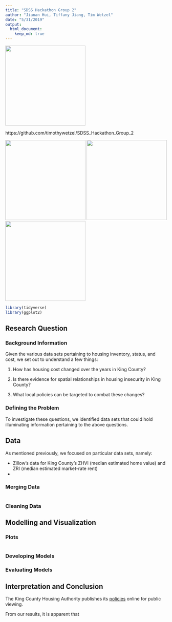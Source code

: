 ```yaml
---
title: "SDSS Hackathon Group 2"
author: "Jianan Hui, Tiffany Jiang, Tim Wetzel"
date: "5/31/2019"
output: 
  html_document:
    keep_md: true
---
```


![](https://www.amstat.org/images/asaimages/meetings/sdss2019logo.png){width=250px}

https://github.com/timothywetzel/SDSS_Hackathon_Group_2

![](https://update.lib.berkeley.edu/wp-content/uploads/2016/05/census-logo.png){width=250px}
![](https://d1.awsstatic.com/logos/600x400_logos/600x400_Zillow_Logo.f3e426d3259e2f7aea0a31e6d4f9ffeb1a209745.png){width=250px}
![](https://sociology.princeton.edu/sites/sociology/files/styles/panopoly_image_original/public/eviction_lab_logo_cropped.png?itok=ZoE8LP69){width=250px}

```r
library(tidyverse)
library(ggplot2)
```

## Research Question 

### Background Information

Given the various data sets pertaining to housing inventory, status, and cost, we set out to understand a few things:

1. How has housing cost changed over the years in King County?

2. Is there evidence for spatial relationships in housing insecurity in King County?

3. What local policies can be targeted to combat these changes?

### Defining the Problem

To investigate these questions, we identified data sets that could hold illuminating information pertaining to the above questions.

## Data 

As mentioned previously, we focused on particular data sets, namely: 

- Zillow's data for King County's ZHVI (median estimated home value) and ZRI (median estimated market-rate rent)
- 

### Merging Data

```r

```

### Cleaning Data

## Modelling and Visualization

### Plots

```r

```

### Developing Models

### Evaluating Models

## Interpretation and Conclusion

The King County Housing Authority publishes its [policies](https://www.kcha.org/about/policies) online for public viewing. 

From our results, it is apparent that 